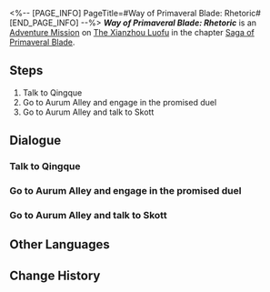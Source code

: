 <%-- [PAGE_INFO]
PageTitle=#Way of Primaveral Blade: Rhetoric#
[END_PAGE_INFO] --%>
{{Stub|Dialogue.}}
{{Mission Infobox
|id            = 8024115
|title         = 
|image         = Mission Way of Primaveral Blade Rhetoric.png{{subst:void|<!--$UPLOAD:<<SpriteOutput/Chronicle/8024115.png>-<Mission Way of Primaveral Blade Rhetoric.png>-<Fate's Atlas Images>>-->}}
|type          = Adventure
|event_name    = 
|chapter       = Saga of Primaveral Blade
|requirements  = {{subst:void|<!--Unknown: {"Type":"Manual"}-->}}
|summary       = March 7th's swordplay improves significantly thanks to Qingque's help... Qingque wanted to have a chat with Skott before the duel. After the chat, Skott completely lost all of his fighting will.<br />There wasn't even a martial duel of any kind. It was a complete victory in peace.
|characters    = Trailblazer
|startLocation = [[The Xianzhou Luofu]] - [[Central Starskiff Haven]]
|world         = The Xianzhou Luofu
|area          = Central Starskiff Haven
|prev          = 
|next          = 
|rewards       = Stellar Jade*10; Lost Crystal*2; Credit*20,000
}}
'''''Way of Primaveral Blade: Rhetoric''''' is an [[Adventure Mission]] on [[The Xianzhou Luofu]] in the chapter [[Saga of Primaveral Blade]].

==Steps==
# Talk to Qingque
# Go to Aurum Alley and engage in the promised duel
# Go to Aurum Alley and talk to Skott

<!--
==Gameplay Notes==

--><!--
==Trial Character==

-->
==Dialogue==
{{Stub Dialogue}}

===Talk to Qingque===
{{Mission Description|type=adventure|location=Central Starskiff Haven|Great minds think alike. A duel victory is no longer March 7th's and your goal after all the swordplay training and adventure in the last fifteen days.<br />You've both experienced numerous "wanderlust escapades" with Qingque during this period. It could be a good idea to ask Qingque for some advice.}}
{{Dialogue Start}}
:{{tx}}
{{Dialogue End}}

===Go to Aurum Alley and engage in the promised duel===
{{Mission Description|type=adventure|location=Aurum Alley|update|Qingque believes Skott is only causing this much trouble for others because he's a diehard workaholic. And so, she volunteers to meet with Skott.<br />But Qingque isn't versed in swordplay, is she...? Could she be planning to reason with him instead? Whatever it is, let's head to Aurum Alley first.}}
{{Dialogue Start}}
:{{tx}}
{{Dialogue End}}

===Go to Aurum Alley and talk to Skott===
{{Mission Description|type=adventure|location=Aurum Alley|update|Qingque believes Skott is only causing this much trouble for others because he's a diehard workaholic. And so, she volunteers to meet with Skott.<br />Qingque intends to appeal to his emotions and logic. Not... exactly optimistic about this. You and March 7th should support her as best as you can.}}
{{Dialogue Start}}
:{{tx}}
{{Mission Description|type=adventure|location=Aurum Alley|update|Qingque believes Skott is only causing this much trouble for others because he's a diehard workaholic. And so, she volunteers to meet with Skott.<br />Skott has been thoroughly convinced by Qingque! Maybe he'll finally see the error of his ways now?}}
{{Dialogue End}}

==Other Languages==
{{Other Languages
|en   = Way of Primaveral Blade: Rhetoric
|zhs  = 初花剑客行•辩辞
|zht  = 初花劍客行•辯辭
|ja   = 花咲く剣客行・辞弁
|ko   = 초화검객행•변론
|es   = El florecer de una espadachina: Retórica
|fr   = Voie de la première lame&nbsp;: Rhétorique
|ru   = Путь становления мастера: Диалог
|th   = วิถีนักดาบบุปผาแรกแย้ม: วาทศาสตร์
|vi   = Sơ Hoa Kiếm Khách Hành - Biện Giải
|de   = Reise der erblühenden Klinge: Rhetorik
|id   = Bunga Pertama Jalan Pedang: Pernyataan
|pt   = Caminho da Lâmina Primaveril: Retórica
}}

==Change History==
{{Change History|2.4}}
